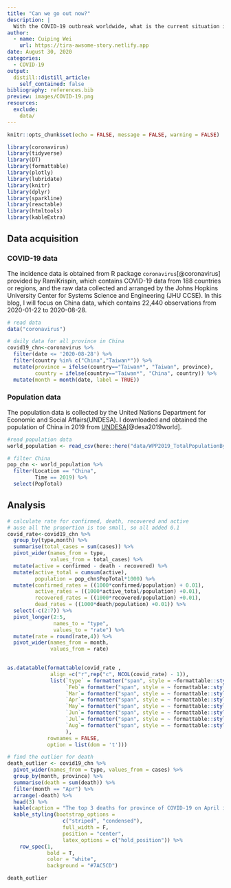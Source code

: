 ```yaml
---
title: "Can we go out now?"
description: |
  With the COVID-19 outbreak worldwide, what is the current situation in China? Do we need to panic? This post briefly tells the story behind the numbers for COVID-19 in China through tables. 
author:
  - name: Cuiping Wei
    url: https://tira-awsome-story.netlify.app
date: August 30, 2020
categories: 
  - COVID-19
output:
  distill::distill_article:
    self_contained: false
bibliography: references.bib
preview: images/COVID-19.png
resources:
  exclude:
    data/
---
```


```r
knitr::opts_chunk$set(echo = FALSE, message = FALSE, warning = FALSE)
```

```r
library(coronavirus)
library(tidyverse)
library(DT)
library(formattable)
library(plotly)
library(lubridate)
library(knitr)
library(dplyr)
library(sparkline)
library(reactable)
library(htmltools)
library(kableExtra)
```

## Data acquisition

### COVID-19 data
The incidence data is obtained from R package `coronavirus`[@coronavirus] provided by RamiKrispin, which contains COVID-19 data from 188 countries or regions, and the raw data collected and arranged by the Johns Hopkins University Center for Systems Science and Engineering (JHU CCSE). In this blog, I will focus on China data, which contains 22,440 observations from 2020-01-22 to 2020-08-28.   

```r
# read data
data("coronavirus")

# daily data for all province in China
covid19_chn<-coronavirus %>% 
  filter(date <= '2020-08-28') %>% 
  filter(country %in% c("China","Taiwan*")) %>% 
  mutate(province = ifelse(country=="Taiwan*", "Taiwan", province),
         country = ifelse(country=="Taiwan*", "China", country)) %>% 
  mutate(month = month(date, label = TRUE))
```

### Population data

The population data is collected by the United Nations Department for Economic and Social Affairs(UNDESA). I downloaded and obtained the population of China in 2019 from [UNDESA]("https://population.un.org/wpp/Download/Standard/CSV/")[@desa2019world].   

```r
#read population data
world_population <- read_csv(here::here("data/WPP2019_TotalPopulationBySex.csv")) 

# filter China
pop_chn <- world_population %>% 
  filter(Location == "China",
         Time == 2019) %>% 
  select(PopTotal)

```


## Analysis


```r
# calculate rate for confirmed, death, recovered and active
# ause all the proportion is too small, so all added 0.1
covid_rate<-covid19_chn %>% 
  group_by(type,month) %>%
  summarise(total_cases = sum(cases)) %>%
  pivot_wider(names_from = type, 
              values_from = total_cases) %>%
  mutate(active = confirmed - death - recovered) %>%
  mutate(active_total = cumsum(active),
         population = pop_chn$PopTotal*1000) %>%
  mutate(confirmed_rates = ((1000*confirmed/population) + 0.01),
         active_rates = ((1000*active_total/population) +0.01),
         recovered_rates = ((1000*recovered/population) +0.01),
         dead_rates = ((1000*death/population) +0.01)) %>% 
  select(-c(2:7)) %>% 
  pivot_longer(2:5, 
               names_to = "type", 
               values_to = "rate") %>% 
  mutate(rate = round(rate,4)) %>% 
  pivot_wider(names_from = month, 
              values_from = rate)
  
```

```r

as.datatable(formattable(covid_rate , 
              align =c("r",rep("c", NCOL(covid_rate) - 1)),
              list(`type` = formatter("span", style = ~formattable::style(color = "grey", font.weight = "bold")), 
                   `Feb`= formatter("span", style = ~ formattable::style(color = ifelse(`Feb` >`Jan`, "#EF6351", "#7AC5CD"), font.weight = "bold")),
                   `Mar`= formatter("span", style = ~ formattable::style(color = ifelse(`Mar` >`Feb`, "#EF6351", "#7AC5CD"), font.weight = "bold")),
                   `Apr`= formatter("span", style = ~ formattable::style(color = ifelse(`Apr` >`Mar`, "#EF6351", "#7AC5CD"), font.weight = "bold")),
                   `May`= formatter("span", style = ~ formattable::style(color = ifelse(`May` >`Apr`, "#EF6351", "#7AC5CD"), font.weight = "bold")),
                   `Jun`= formatter("span", style = ~ formattable::style(color = ifelse(`Jun` >`May`, "#EF6351", "#7AC5CD"), font.weight = "bold")),
                   `Jul`= formatter("span", style = ~ formattable::style(color = ifelse(`Jul` >`Jun`, "#EF6351", "#7AC5CD"), font.weight = "bold")),
                   `Aug`= formatter("span", style = ~ formattable::style(color = ifelse(`Aug` >`Jul`, "#EF6351", "#7AC5CD"), font.weight = "bold"))
                   ),
             rownames = FALSE,
             option = list(dom = 't')))
```



```r
# find the outlier for death
death_outlier <- covid19_chn %>% 
  pivot_wider(names_from = type, values_from = cases) %>% 
  group_by(month, province) %>% 
  summarise(death = sum(death)) %>% 
  filter(month == "Apr") %>% 
  arrange(-death) %>% 
  head(3) %>% 
  kable(caption = "The top 3 deaths for province of COVID-19 on April in China") %>% 
  kable_styling(bootstrap_options = 
                  c("striped", "condensed"), 
                  full_width = F, 
                  position = "center",
                  latex_options = c("hold_position")) %>% 
    row_spec(1, 
             bold = T, 
             color = "white", 
             background = "#7AC5CD")

death_outlier
```


